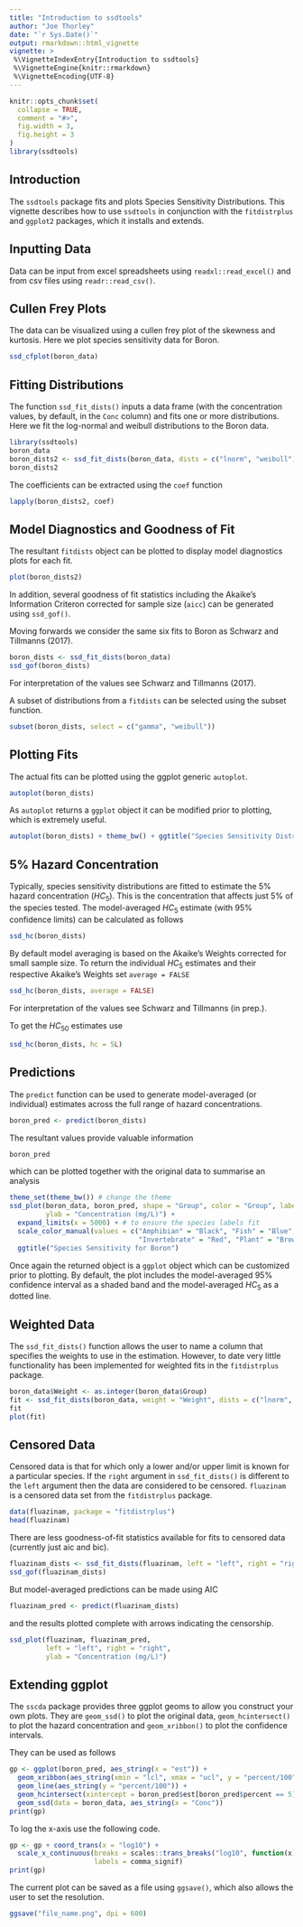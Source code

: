 ```yaml
---
title: "Introduction to ssdtools"
author: "Joe Thorley"
date: "`r Sys.Date()`"
output: rmarkdown::html_vignette
vignette: >
 %\VignetteIndexEntry{Introduction to ssdtools}
 %\VignetteEngine{knitr::rmarkdown}
 %\VignetteEncoding{UTF-8}
---
```


```r
knitr::opts_chunk$set(
  collapse = TRUE,
  comment = "#>",
  fig.width = 3,
  fig.height = 3
)
library(ssdtools)
```


## Introduction

The `ssdtools` package fits and plots Species Sensitivity Distributions.
This vignette describes how to use `ssdtools` in conjunction with 
the `fitdistrplus` and `ggplot2` packages, which it installs and extends.

## Inputting Data

Data can be input from excel spreadsheets using `readxl::read_excel()` 
and from csv files using `readr::read_csv()`.

## Cullen Frey Plots

The data can be visualized using a cullen frey plot of the skewness and kurtosis.
Here we plot species sensitivity data for Boron.

```r
ssd_cfplot(boron_data)
```

## Fitting Distributions

The function `ssd_fit_dists()` inputs a data frame (with the concentration values, 
by default, in the `Conc` column) and fits one or more distributions.
Here we fit the log-normal and weibull distributions to the Boron data.
```r
library(ssdtools)
boron_data
boron_dists2 <- ssd_fit_dists(boron_data, dists = c("lnorm", "weibull"))
boron_dists2
```

The coefficients can be extracted using the `coef` function
```r
lapply(boron_dists2, coef)
```

## Model Diagnostics and Goodness of Fit

The resultant `fitdists` object can be plotted to display model diagnostics plots for each fit.
```r
plot(boron_dists2)
```

In addition, several goodness of fit statistics including the Akaike's Information Criteron corrected for sample size (`aicc`) can be generated using `ssd_gof()`.

Moving forwards we consider the same six fits to Boron as Schwarz and Tillmanns (2017).
```r
boron_dists <- ssd_fit_dists(boron_data)
ssd_gof(boron_dists)
```
For interpretation of the values see Schwarz and Tillmanns (2017).

A subset of distributions from a `fitdists` can be selected using the subset function.
```r
subset(boron_dists, select = c("gamma", "weibull"))
```

## Plotting Fits

The actual fits can be plotted using the ggplot generic `autoplot`.
```r
autoplot(boron_dists)
```

As `autoplot` returns a `ggplot` object it can be modified prior to plotting, 
which is extremely useful.
```r
autoplot(boron_dists) + theme_bw() + ggtitle("Species Sensitivity Distributions for Boron")
```

## 5% Hazard Concentration

Typically, species sensitivity distributions are fitted to estimate the 5% hazard concentration ($HC_5$).
This is the concentration that affects just 5% of the species tested.
The model-averaged $HC_5$ estimate (with 95% confidence limits) can be calculated as follows
```r
ssd_hc(boron_dists)
```
By default model averaging is based on the Akaike's Weights corrected for small sample size.
To return the individual $HC_5$ estimates and their respective Akaike's Weights set `average = FALSE`
```r
ssd_hc(boron_dists, average = FALSE)
```
For interpretation of the values see Schwarz and Tillmanns (in prep.).

To get the $HC_50$ estimates use
```r
ssd_hc(boron_dists, hc = 5L)
```

## Predictions

The `predict` function can be used to generate model-averaged (or individual) 
estimates across the full range of hazard concentrations.
```r
boron_pred <- predict(boron_dists)
```

The resultant values provide valuable information
```r
boron_pred
```
which can be plotted together with the original data to summarise an analysis
```r
theme_set(theme_bw()) # change the theme
ssd_plot(boron_data, boron_pred, shape = "Group", color = "Group", label = "Species",
         ylab = "Concentration (mg/L)") + 
  expand_limits(x = 5000) + # to ensure the species labels fit
  scale_color_manual(values = c("Amphibian" = "Black", "Fish" = "Blue", 
                                "Invertebrate" = "Red", "Plant" = "Brown")) +
  ggtitle("Species Sensitivity for Boron")
```

Once again the returned object is a `ggplot` object which can be customized prior to plotting.
By default, the plot includes the model-averaged 95% confidence interval as a shaded band and 
the model-averaged $HC_5$ as a dotted line.

## Weighted Data

The `ssd_fit_dists()` function allows the user to name a column that specifies
the weights to use in the estimation. 
However, to date very little functionality has been implemented for weighted fits in the `fitdistrplus` package.
```r
boron_data$Weight <- as.integer(boron_data$Group)
fit <- ssd_fit_dists(boron_data, weight = "Weight", dists = c("lnorm", "weibull"))
fit
plot(fit)
```

## Censored Data

Censored data is that for which only a lower and/or upper limit is known for a particular species. 
If the `right` argument in `ssd_fit_dists()` is different to the `left` argument then the data are considered to be censored. 
`fluazinam` is a censored data set from the `fitdistrplus` package.

```r
data(fluazinam, package = "fitdistrplus")
head(fluazinam)
```

There are less goodness-of-fit statistics available for
fits to censored data (currently just aic and bic).
```r
fluazinam_dists <- ssd_fit_dists(fluazinam, left = "left", right = "right")
ssd_gof(fluazinam_dists)
```
But model-averaged predictions can be made using AIC
```r
fluazinam_pred <- predict(fluazinam_dists)
```
and the results plotted complete with arrows indicating the censorship.
```r
ssd_plot(fluazinam, fluazinam_pred, 
         left = "left", right = "right", 
         ylab = "Concentration (mg/L)")
```

## Extending ggplot

The `sscda` package provides three ggplot geoms to allow you construct your own plots.
They are `geom_ssd()` to plot the original data, 
`geom_hcintersect()` to plot the hazard concentration and `geom_xribbon()` to plot the confidence intervals.

They can be used as follows

```r
gp <- ggplot(boron_pred, aes_string(x = "est")) + 
  geom_xribbon(aes_string(xmin = "lcl", xmax = "ucl", y = "percent/100"), alpha = 0.2) +
  geom_line(aes_string(y = "percent/100")) +
  geom_hcintersect(xintercept = boron_pred$est[boron_pred$percent == 5], yintercept = 5/100) +
  geom_ssd(data = boron_data, aes_string(x = "Conc"))
print(gp)
```    

To log the x-axis use the following code.
```r
gp <- gp + coord_trans(x = "log10") +
  scale_x_continuous(breaks = scales::trans_breaks("log10", function(x) 10^x),
                     labels = comma_signif)
print(gp)
```

The current plot can be saved as a file using `ggsave()`,
which also allows the user to set the resolution.
```r
ggsave("file_name.png", dpi = 600)
```
